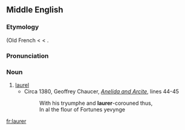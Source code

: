 ==Middle English==
{{rfc|lang=en}}

===Etymology===
{{bor|enm|xno|lorer}} (Old French {{m|fro|lorier}} < {{der|enm|VL.|*laurarius}} < {{der|enm|la|laurus}}.

===Pronunciation===
{{rfp|lang=enm}}

===Noun===
{{enm-noun}}

# [[laurel]]
#* Circa 1380, Geoffrey Chaucer, ''[[w:Anelida and Arcite|Anelida and Arcite]]'', lines 44-45
#*: With his tryumphe and '''laurer'''-corouned thus,
#*: In al the flour of Fortunes yevynge

[[fr:laurer]]